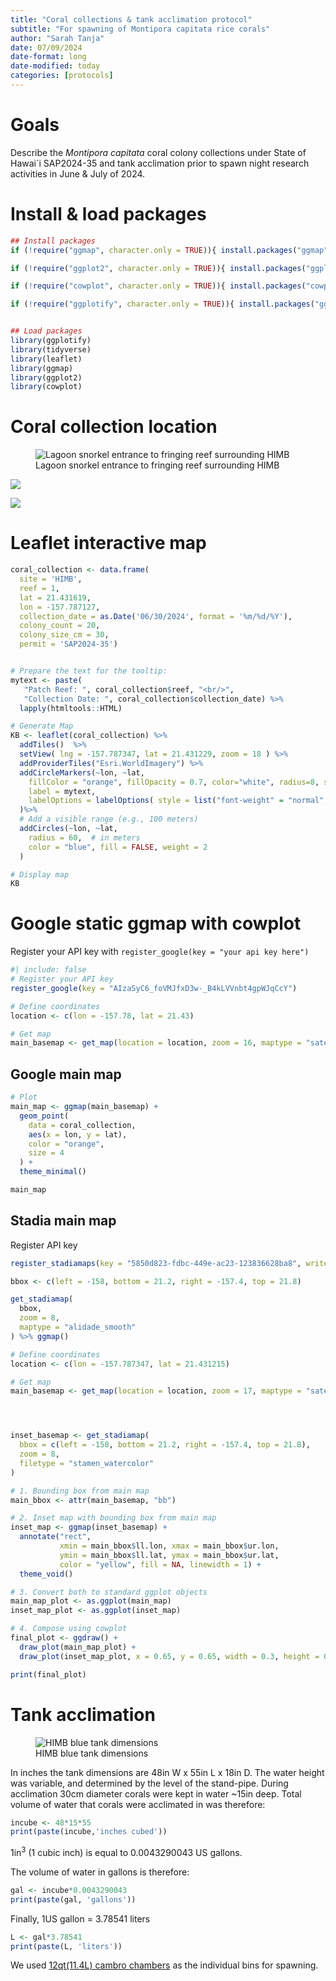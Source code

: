 ```yaml
---
title: "Coral collections & tank acclimation protocol"
subtitle: "For spawning of Montipora capitata rice corals"
author: "Sarah Tanja"
date: 07/09/2024
date-format: long
date-modified: today
categories: [protocols]
---
```


# Goals

Describe the *Montipora capitata* coral colony collections under State of Hawai\`i SAP2024-35 and tank acclimation prior to spawn night research activities in June & July of 2024.

# Install & load packages

```r

## Install packages
if (!require("ggmap", character.only = TRUE)){ install.packages("ggmap")}

if (!require("ggplot2", character.only = TRUE)){ install.packages("ggplot2")}

if (!require("cowplot", character.only = TRUE)){ install.packages("cowplot")}

if (!require("ggplotify", character.only = TRUE)){ install.packages("ggplotify")}


## Load packages
library(ggplotify)
library(tidyverse)
library(leaflet)
library(ggmap)
library(ggplot2)
library(cowplot)
```

# Coral collection location

![Lagoon snorkel entrance to fringing reef surrounding HIMB](Lagoon%20surrounding%20HIMB%2021.431215°N,%20-157.787347°W.png)

![](KB-patchreefs-1.jpg)

![](KB-patchreef-latlon.jpg)

# Leaflet interactive map

```r
coral_collection <- data.frame(
  site = 'HIMB',
  reef = 1,
  lat = 21.431619,
  lon = -157.787127,
  collection_date = as.Date('06/30/2024', format = '%m/%d/%Y'),
  colony_count = 20,
  colony_size_cm = 30,
  permit = 'SAP2024-35') 


# Prepare the text for the tooltip:
mytext <- paste(
   "Patch Reef: ", coral_collection$reef, "<br/>", 
   "Collection Date: ", coral_collection$collection_date) %>%
  lapply(htmltools::HTML)

# Generate Map
KB <- leaflet(coral_collection) %>% 
  addTiles()  %>% 
  setView( lng = -157.787347, lat = 21.431229, zoom = 18 ) %>% 
  addProviderTiles("Esri.WorldImagery") %>% 
  addCircleMarkers(~lon, ~lat, 
    fillColor = "orange", fillOpacity = 0.7, color="white", radius=8, stroke=FALSE,
    label = mytext,
    labelOptions = labelOptions( style = list("font-weight" = "normal", padding = "3px 8px"), textsize = "13px", direction = "auto")
  )%>%
  # Add a visible range (e.g., 100 meters)
  addCircles(~lon, ~lat,
    radius = 60,  # in meters
    color = "blue", fill = FALSE, weight = 2
  )

# Display map
KB
```

# Google static ggmap with cowplot

Register your API key with `register_google(key = "your api key here")`

```r
#| include: false
# Register your API key
register_google(key = "AIzaSyC6_foVMJfxD3w-_B4kLVVnbt4gpWJqCcY")
```

```r
# Define coordinates
location <- c(lon = -157.78, lat = 21.43)

# Get map
main_basemap <- get_map(location = location, zoom = 16, maptype = "satellite")
```

## Google main map

```r
# Plot
main_map <- ggmap(main_basemap) +
  geom_point(
    data = coral_collection,
    aes(x = lon, y = lat),
    color = "orange",
    size = 4
  ) +
  theme_minimal()

main_map
```

## Stadia main map

Register API key

```r
register_stadiamaps(key = "5850d823-fdbc-449e-ac23-123836628ba8", write = TRUE)
```

```r
bbox <- c(left = -158, bottom = 21.2, right = -157.4, top = 21.8)

get_stadiamap(
  bbox,
  zoom = 8,
  maptype = "alidade_smooth" 
) %>% ggmap()


```

```r
# Define coordinates
location <- c(lon = -157.787347, lat = 21.431215)

# Get map
main_basemap <- get_map(location = location, zoom = 17, maptype = "satellite")




inset_basemap <- get_stadiamap(
  bbox = c(left = -158, bottom = 21.2, right = -157.4, top = 21.8),
  zoom = 8,
  filetype = "stamen_watercolor" 
)

# 1. Bounding box from main map
main_bbox <- attr(main_basemap, "bb")

# 2. Inset map with bounding box from main map
inset_map <- ggmap(inset_basemap) +
  annotate("rect", 
           xmin = main_bbox$ll.lon, xmax = main_bbox$ur.lon,
           ymin = main_bbox$ll.lat, ymax = main_bbox$ur.lat,
           color = "yellow", fill = NA, linewidth = 1) +
  theme_void()

# 3. Convert both to standard ggplot objects
main_map_plot <- as.ggplot(main_map)
inset_map_plot <- as.ggplot(inset_map)

# 4. Compose using cowplot
final_plot <- ggdraw() +
  draw_plot(main_map_plot) +
  draw_plot(inset_map_plot, x = 0.65, y = 0.65, width = 0.3, height = 0.3)

print(final_plot)

```

# Tank acclimation

![HIMB blue tank dimensions](PXL_20220612_035159238~2.jpg)

In inches the tank dimensions are 48in W x 55in L x 18in D. The water height was variable, and determined by the level of the stand-pipe. During acclimation 30cm diameter corals were kept in water \~15in deep. Total volume of water that corals were acclimated in was therefore:

```r
incube <- 48*15*55
print(paste(incube,'inches cubed'))
```

1in^3^ (1 cubic inch) is equal to 0.0043290043 US gallons.

The volume of water in gallons is therefore:

```r
gal <- incube*0.0043290043
print(paste(gal, 'gallons'))
```

Finally, 1US gallon = 3.78541 liters

```r
L <- gal*3.78541
print(paste(L, 'liters'))
```

We used [12qt(11.4L) cambro chambers](https://www.cambro.com/Products/food-storage/square-food-storage-containers/camsquares-classic-food-storage-containers/camsquares-camwear/12SFSCW135) as the individual bins for spawning.
